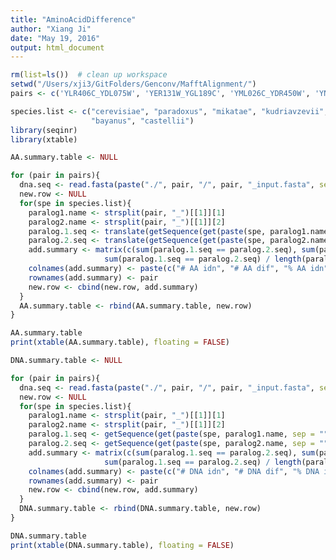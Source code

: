 ```yaml
---
title: "AminoAcidDifference"
author: "Xiang Ji"
date: "May 19, 2016"
output: html_document
---
```


```r
rm(list=ls())  # clean up workspace
setwd("/Users/xji3/GitFolders/Genconv/MafftAlignment/")
pairs <- c('YLR406C_YDL075W', 'YER131W_YGL189C', 'YML026C_YDR450W', 'YNL301C_YOL120C', 'YNL069C_YIL133C', 'YMR143W_YDL083C', 'YJL177W_YKL180W', 'YBR191W_YPL079W', 'YER074W_YIL069C', 'YDR418W_YEL054C', 'YBL087C_YER117W', 'YLR333C_YGR027C', 'YMR142C_YDL082W', 'YER102W_YBL072C')

species.list <- c("cerevisiae", "paradoxus", "mikatae", "kudriavzevii",
                  "bayanus", "castellii")
library(seqinr)
library(xtable)

AA.summary.table <- NULL

for (pair in pairs){
  dna.seq <- read.fasta(paste("./", pair, "/", pair, "_input.fasta", sep = ""))
  new.row <- NULL
  for(spe in species.list){
    paralog1.name <- strsplit(pair, "_")[[1]][1]
    paralog2.name <- strsplit(pair, "_")[[1]][2]
    paralog.1.seq <- translate(getSequence(get(paste(spe, paralog1.name, sep = ""), dna.seq)))
    paralog.2.seq <- translate(getSequence(get(paste(spe, paralog2.name, sep = ""), dna.seq)))
    add.summary <- matrix(c(sum(paralog.1.seq == paralog.2.seq), sum(paralog.1.seq != paralog.2.seq), 
                     sum(paralog.1.seq == paralog.2.seq) / length(paralog.1.seq)), nrow = 1, ncol = 3)
    colnames(add.summary) <- paste(c("# AA idn", "# AA dif", "% AA idn"), spe, sep = " ")
    rownames(add.summary) <- pair
    new.row <- cbind(new.row, add.summary)
  }
  AA.summary.table <- rbind(AA.summary.table, new.row)
}

AA.summary.table
print(xtable(AA.summary.table), floating = FALSE)

DNA.summary.table <- NULL

for (pair in pairs){
  dna.seq <- read.fasta(paste("./", pair, "/", pair, "_input.fasta", sep = ""))
  new.row <- NULL
  for(spe in species.list){
    paralog1.name <- strsplit(pair, "_")[[1]][1]
    paralog2.name <- strsplit(pair, "_")[[1]][2]
    paralog.1.seq <- getSequence(get(paste(spe, paralog1.name, sep = ""), dna.seq))
    paralog.2.seq <- getSequence(get(paste(spe, paralog2.name, sep = ""), dna.seq))
    add.summary <- matrix(c(sum(paralog.1.seq == paralog.2.seq), sum(paralog.1.seq != paralog.2.seq), 
                     sum(paralog.1.seq == paralog.2.seq) / length(paralog.1.seq)), nrow = 1, ncol = 3)
    colnames(add.summary) <- paste(c("# DNA idn", "# DNA dif", "% DNA idn"), spe, sep = " ")
    rownames(add.summary) <- pair
    new.row <- cbind(new.row, add.summary)
  }
  DNA.summary.table <- rbind(DNA.summary.table, new.row)
}

DNA.summary.table
print(xtable(DNA.summary.table), floating = FALSE)
```